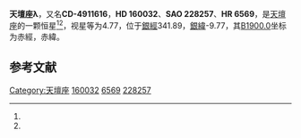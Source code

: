 {{Starbox begin
| name = 天壇座λ
}}
{{Starbox observe
| epoch = [[J2000.0|J2000.0]]
| constell = [[天壇座|天壇座]]<ref name=SIMBAD>{{cite web
 | url=http://simbad.u-strasbg.fr/simbad/sim-id?Ident=HR+6569
 | title=Pulsating variable Star
 | publisher=Centre de Données astronomiques de Strasbourg
 | work=SIMBAD
 | accessdate=2012-07-13
 | archive-date=2016-03-16
 | archive-url=https://web.archive.org/web/20160316085912/http://simbad.u-strasbg.fr/simbad/sim-id?Ident=HR+6569
 | dead-url=no
 }}</ref><ref name=DATA>{{cite web
 | url=http://vizier.u-strasbg.fr/viz-bin/VizieR-5?-out.add=.&-source=5050&-corr=PK=HR&-out.max=9999&HR=6569
 | title=VizieR Detailed Page
 | accessdate=2012-07-13
 | archive-date=2016-03-05
 | archive-url=https://web.archive.org/web/20160305041340/http://vizier.u-strasbg.fr/viz-bin/VizieR-5?-out.add=.&-source=5050&-corr=PK=HR&-out.max=9999&HR=6569
 | dead-url=no
 }}</ref>
| 星官 = 
| ra = {{RA|17|40|23.6}}<ref name=SIMBAD /><ref name=DATA />
| dec = {{DEC|-49|24|56}}<ref name=SIMBAD /><ref name=DATA />
| appmag_v = 4.77<ref name=SIMBAD /><ref name=DATA />
}}
{{Starbox character
| class = F3IV<ref name=SIMBAD /><ref name=DATA />
| b-v = 0.4<ref name=SIMBAD /><ref name=DATA />
| u-b = -0.04<ref name=SIMBAD /><ref name=DATA />
| r-i = 0.22<ref name=SIMBAD /><ref name=DATA />
| variable = 
}}
{{Starbox astrometry
| radial_v = -0.04
| prop_mo_ra = 4
| parallax = 0.044
| p_error = 
}}
{{Starbox catalog
| names =CD-4911616，[[SAO星表|SAO]] 228257，[[HD星表|HD]] 160032，[[HR星表|HR]] 6569}}
{{Starbox reference |Simbad=HR+6569}}
{{Starbox end}}

'''天壇座λ'''，又名'''CD-4911616'''，'''HD 160032'''、'''SAO 228257'''、'''HR 6569'''，是[[天壇座|天壇座]]的一颗恒星<ref name=SIMBAD /><ref name=DATA />，视星等为4.77，位于[[銀道座標系|銀經]]341.89，[[銀道座標系|銀緯]]-9.77，其[[B1900.0|B1900.0]]坐标为赤經{{RA|17|32|40.3}}，赤緯{{DEC|-49|-9.77|13}}。

== 参考文献 ==
{{reflist}}

{{star-stub}}

{{天壇座恒星}}
[[Category:天壇座|Category:天壇座]]
[[Category:HD和HDE天體|160032]]
[[Category:HR天體|6569]]
[[Category:SAO天體|228257]]